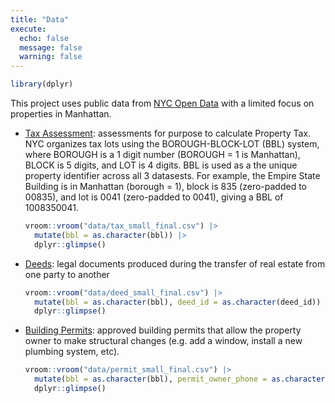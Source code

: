 ```yaml
---
title: "Data"
execute:
  echo: false
  message: false
  warning: false
---
```


```r
library(dplyr)
```

This project uses public data from [NYC Open Data](https://opendata.cityofnewyork.us/) with a limited focus on properties in Manhattan.

- [Tax Assessment](https://data.cityofnewyork.us/City-Government/Property-Valuation-and-Assessment-Data-Tax-Classes/8y4t-faws): assessments for purpose to calculate Property Tax. NYC organizes tax lots using the BOROUGH-BLOCK-LOT (BBL) system, where BOROUGH is a 1 digit number (BOROUGH = 1 is Manhattan), BLOCK is 5 digits, and LOT is 4 digits. BBL is used as a the unique property identifier across all 3 datasests. For example, the Empire State Building is in Manhattan (borough = 1), block is 835 (zero-padded to 00835), and lot is 0041 (zero-padded to 0041), giving a BBL of 1008350041.

  ```r
  vroom::vroom("data/tax_small_final.csv") |>
    mutate(bbl = as.character(bbl)) |>
    dplyr::glimpse()
  ```

- [Deeds](https://data.cityofnewyork.us/City-Government/ACRIS-Real-Property-Master/bnx9-e6tj): legal documents produced during the transfer of real estate from one party to another

  ```r
  vroom::vroom("data/deed_small_final.csv") |>
    mutate(bbl = as.character(bbl), deed_id = as.character(deed_id)) |>
    dplyr::glimpse()
  ```

- [Building Permits](https://data.cityofnewyork.us/Housing-Development/DOB-Permit-Issuance/ipu4-2q9a): approved building permits that allow the property owner to make structural changes (e.g. add a window, install a new plumbing system, etc).

  ```r
  vroom::vroom("data/permit_small_final.csv") |>
    mutate(bbl = as.character(bbl), permit_owner_phone = as.character(permit_owner_phone)) |>
    dplyr::glimpse()
  ```


